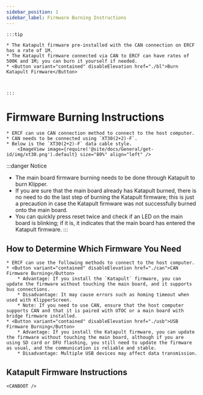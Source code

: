 ```yaml
---
sidebar_position: 1
sidebar_label: Firmware Burning Instructions
---
```










    :::tip

    * The Katapult firmware pre-installed with the CAN connection on ERCF has a rate of 1M.
    * The Katapult firmware connected via CAN to ERCF can have rates of 500K and 1M; you can burn it yourself if needed.
    * <Button variant="contained" disableElevation href="./bl">Burn Katapult Firmware</Button>



    :::

# Firmware Burning Instructions

    * ERCF can use CAN connection method to connect to the host computer.
    * CAN needs to be connected using `XT30(2+2)-F`.
    * Below is the `XT30(2+2)-F` data cable style.
        <ImageView image={require('@site/docs/General/get-id/img/xt30.png').default} size="80%" align="left" />

:::danger Notice
* The main board firmware burning needs to be done through Katapult to burn Klipper.
* If you are sure that the main board already has Katapult burned, there is no need to do the last step of burning the Katapult firmware; this is just a precaution in case the Katapult firmware was not successfully burned onto the main board.
* You can quickly press reset twice and check if an LED on the main board is blinking; if it is, it indicates that the main board has entered the Katapult firmware.
:::

## How to Determine Which Firmware You Need

    * ERCF can use the following methods to connect to the host computer.
    * <Button variant="contained" disableElevation href="./can">CAN Firmware Burning</Button>
        * Advantage: If you install the `Katapult` firmware, you can update the firmware without touching the main board, and it supports bus connections.
        * Disadvantage: It may cause errors such as homing timeout when used with KlipperScreen.
        * Note: If you need to use CAN, ensure that the host computer supports CAN and that it is paired with UTOC or a main board with bridge firmware installed.
    * <Button variant="contained" disableElevation href="./usb">USB Firmware Burning</Button>
        * Advantage: If you install the Katapult firmware, you can update the firmware without touching the main board, although if you are using SD card or DFU flashing, you still need to update the firmware as usual, and the communication is reliable and stable.
        * Disadvantage: Multiple USB devices may affect data transmission.

## Katapult Firmware Instructions

    <CANBOOT />